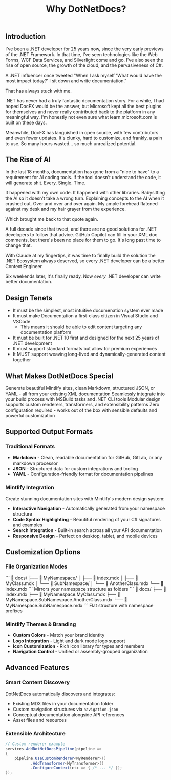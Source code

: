 ﻿---
title: Why DotNetDocs?
sidebarTitle: Why DotNetDocs?
description: by Robert McLaws - Former Microsoft MVP and CEO of CloudNimble
icon: square-question
---

## Introduction

I've been a .NET developer for 25 years now, since the very early previews of the .NET Framework. In that time, I've seen technologies like the Web Forms, 
WCF Data Services, and Silverlight come and go. I've also seen the rise of open source, the growth of the cloud, and the pervasiveness of C#.

A .NET influencer once tweeted "When I ask myself 'What would have the most impact today?' I sit down and write documentation."

That has always stuck with me.

.NET has never had a truly fantastic documentation story. For a while, I had hoped DocFX would be the answer, but Microsoft kept all the best plugins for themselves and never
really contributed back to the platform in any meaningful way. I'm honestly not even sure what learn.microsoft.com is built on these days.

Meanwhile, DocFX has languished in open source, with few contributors and even fewer updates. It's clunky, hard to customize, and frankly, a pain to use. So many hours wasted... 
so much unrealized potential.

## The Rise of AI

In the last 18 months, documentation has gone from a "nice to have" to a requirement for AI coding tools. If the tool doesn't understand the code, it will generate shit.
Every. Single. Time.

It happened with my own code. It happened with other libraries. Babysitting the AI so it doesn't take a wrong turn. Explaining concepts to the AI when it crashed out. Over and over 
and over again. My ample forehead flatened against my desk and my hair grayer from the experience.

Which brought me back to that quote again.

A full decade since that tweet, and there are no good solutions for .NET developers to follow that advice. GitHub Copilot can fill in your XML doc comments, but there's been
no place for them to go. It's long past time to change that.

With Claude at my fingertips, it was time to finally build the solution the .NET Ecosystem always deserved, so every .NET developer can be a better Context Engineer.

Six weekends later, it's finally ready. Now *every* .NET developer can write better documentation.

## Design Tenets

- It must be the simplest, most intuitive documenation system ever made
- It must make Documentation a first-class citizen in Visual Studio and VSCode
  - This means it should be able to edit content targeting any documentation platform
- It must be built for .NET 10 first and designed for the next 25 years of .NET development
- It must support standard formats but allow for premium experiences
- It MUST support weaving long-lived and dynamically-generated content together

##  What Makes DotNetDocs Special

<CardGroup cols={4}>
  <Card title="Multiple Output Formats" icon="palette">
    Generate beautiful Mintlify sites, clean Markdown, structured JSON, or YAML - all from your existing XML documentation
  </Card>
  <Card title="MSBuild Integration" icon="gear">
    Seamlessly integrate into your build process with MSBuild tasks and .NET CLI tools
  </Card>
  <Card title="Flexible Architecture" icon="cubes">
    Modular design supports custom renderers, transformers, and extensibility patterns
  </Card>
  <Card title="Developer-First" icon="code">
    Zero configuration required - works out of the box with sensible defaults and powerful customization
  </Card>
</CardGroup>

## Supported Output Formats

### Traditional Formats
- **Markdown** - Clean, readable documentation for GitHub, GitLab, or any markdown processor
- **JSON** - Structured data for custom integrations and tooling
- **YAML** - Configuration-friendly format for documentation pipelines

### Mintlify Integration
Create stunning documentation sites with Mintlify's modern design system:
- **Interactive Navigation** - Automatically generated from your namespace structure
- **Code Syntax Highlighting** - Beautiful rendering of your C# signatures and examples
- **Search Integration** - Built-in search across all your API documentation
- **Responsive Design** - Perfect on desktop, tablet, and mobile devices

## Customization Options

### File Organization Modes
<Tabs>
  <Tab title="Folder Mode">
    ```
    📁 docs/
    ├── 📁 MyNamespace/
    │   ├── 📄 index.mdx
    │   ├── 📄 MyClass.mdx
    │   └── 📁 SubNamespace/
    │       └── 📄 AnotherClass.mdx
    └── 📄 index.mdx
    ```
    Mirrors your namespace structure as folders
  </Tab>

  <Tab title="File Mode">
    ```
    📁 docs/
    ├── 📄 index.mdx
    ├── 📄 MyNamespace.MyClass.mdx
    ├── 📄 MyNamespace.SubNamespace.AnotherClass.mdx
    └── 📄 MyNamespace.SubNamespace.mdx
    ```
    Flat structure with namespace prefixes
  </Tab>
</Tabs>

### Mintlify Themes & Branding
- **Custom Colors** - Match your brand identity
- **Logo Integration** - Light and dark mode logo support
- **Icon Customization** - Rich icon library for types and members
- **Navigation Control** - Unified or assembly-grouped organization

## Advanced Features

### Smart Content Discovery
DotNetDocs automatically discovers and integrates:
- Existing MDX files in your documentation folder
- Custom navigation structures via `navigation.json`
- Conceptual documentation alongside API references
- Asset files and resources

### Extensible Architecture
```csharp
// Custom renderer example
services.AddDotNetDocsPipeline(pipeline =>
{
    pipeline.UseCustomRenderer<MyRenderer>()
           .AddTransformer<MyTransformer>()
           .ConfigureContext(ctx => { /* ... */ });
});
```